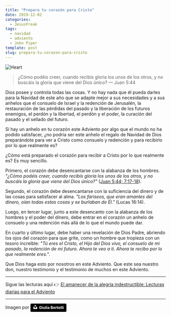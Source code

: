 ```yaml
---
title: "Prepara tu corazón para Cristo"
date: 2019-12-02
categories:
  - JesusFreak
tags:
  - navidad
  - adviento
  - John Piper
template: post
slug: prepara-tu-corazon-para-cristo
---
```


![Heart](https://i.imgur.com/wJQUXhr.jpg)

> ¿Cómo podéis creer, cuando recibís gloria los unos de los otros, y no buscáis la gloria que viene del Dios único? — Juan 5:44

Dios posee y controla todas las cosas. Y no hay nada que él pueda darles para la Navidad de este año que se adapte mejor a sus necesidades y a sus anhelos que el consuelo de Israel y la redención de Jerusalén, la restauración de las pérdidas del pasado y la liberación de los futuros enemigos, el perdón y la libertad, el perdón y el poder, la curación del pasado y el sellado del futuro.

Si hay un anhelo en tu corazón este Adviento por algo que el mundo no ha podido satisfacer, ¿no podría ser este anhelo el regalo de Navidad de Dios preparándote para ver a Cristo como consuelo y redención y para recibirlo por lo que realmente es?

¿Cómo está preparado el corazón para recibir a Cristo por lo que realmente es? Es muy sencillo.

Primero, el corazón debe desencantarse con la alabanza de los hombres. _"¿Cómo podéis creer, cuando recibís gloria los unos de los otros, y no buscáis la gloria que viene del Dios único?"_ ([Juan 5:44; 7:17-18](https://www.biblegateway.com/passage/?search=Juan+5%3A44%3B+7%3A17-18&version=LBLA)).

Segundo, el corazón debe desencantarse con la suficiencia del dinero y de las cosas para satisfacer al alma. _"Los fariseos, que eran amantes del dinero, oían todas estas cosas y se burlaban de Él."_ (Lucas 16:14).

Luego, en tercer lugar, junto a este desencanto con la alabanza de los hombres y el poder del dinero, debe entrar en el corazón un anhelo de consuelo y una redención más allá de lo que el mundo puede dar.

En cuarto y último lugar, debe haber una revelación de Dios Padre, abriendo los ojos del corazón para que grite, como un hombre que tropieza con un tesoro increíble: _"Tú eres el Cristo, el Hijo del Dios vivo, el consuelo de mi pasado, la redención de mi futuro. Ahora te veo a ti. Ahora te recibo por lo que realmente eres."_.

Que Dios haga esto por nosotros en este Adviento. Que este sea nuestro don, nuestro testimonio y el testimonio de muchos en este Adviento.

---

Sigue las lecturas aquí 👉 [El amanecer de la alegría indestructible: Lecturas diarias para el Adviento](/el-amanecer-de-una-alegria-indestructible)

---

Imagen por <a style="background-color:black;color:white;text-decoration:none;padding:4px 6px;font-family:-apple-system, BlinkMacSystemFont, &quot;San Francisco&quot;, &quot;Helvetica Neue&quot;, Helvetica, Ubuntu, Roboto, Noto, &quot;Segoe UI&quot;, Arial, sans-serif;font-size:12px;font-weight:bold;line-height:1.2;display:inline-block;border-radius:3px" href="https://unsplash.com/@giulia_bertelli?utm_medium=referral&amp;utm_campaign=photographer-credit&amp;utm_content=creditBadge" target="_blank" rel="noopener noreferrer" title="Download free do whatever you want high-resolution photos from Giulia Bertelli"><span style="display:inline-block;padding:2px 3px"><svg xmlns="http://www.w3.org/2000/svg" style="height:12px;width:auto;position:relative;vertical-align:middle;top:-2px;fill:white" viewBox="0 0 32 32"><title>unsplash-logo</title><path d="M10 9V0h12v9H10zm12 5h10v18H0V14h10v9h12v-9z"></path></svg></span><span style="display:inline-block;padding:2px 3px">Giulia Bertelli</span></a>
